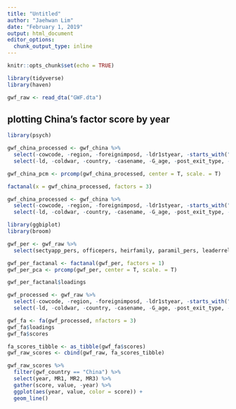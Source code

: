 ```yaml
---
title: "Untitled"
author: "Jaehwan Lim"
date: "February 1, 2019"
output: html_document
editor_options: 
  chunk_output_type: inline
---
```


```r
knitr::opts_chunk$set(echo = TRUE)
```

```r
library(tidyverse)
library(haven)

gwf_raw <- read_dta("GWF.dta")

```

## plotting China's factor score by year

```r
library(psych)

gwf_china_processed <- gwf_china %>% 
  select(-cowcode, -region, -foreignimposd, -ldr1styear, -starts_with("gwf_"), -starts_with("period"), seizure_foreign, sectyapp_mil, paramil_noparamil) %>% 
  select(-ld, -coldwar, -country, -casename, -G_age, -post_exit_type, -post_exit_fate, -partyexcom_noexcom, -legnoms_priordict, -legnoms_noleg, -legnoms_nooppose, -electldr_family, -year)

gwf_china_pcm <- prcomp(gwf_china_processed, center = T, scale. = T)

factanal(x = gwf_china_processed, factors = 3)

gwf_china_processed <- gwf_china %>% 
  select(-cowcode, -region, -foreignimposd, -ldr1styear, -starts_with("gwf_"), -starts_with("period"), seizure_foreign, sectyapp_mil, paramil_noparamil) %>% 
  select(-ld, -coldwar, -country, -casename, -G_age, -post_exit_type, -post_exit_fate, -partyexcom_noexcom, -legnoms_priordict, -legnoms_noleg, -legnoms_nooppose, -electldr_family, -year)


```

```r
library(ggbiplot)
library(broom)

gwf_per <- gwf_raw %>% 
  select(sectyapp_pers, officepers, heirfamily, paramil_pers, leaderrelatvs, milmerit_pers, milnotrial, partyexcom_pers, heirclan, partyrbrstmp) 

gwf_per_factanal <- factanal(gwf_per, factors = 1)
gwf_per_pca <- prcomp(gwf_per, center = T, scale. = T)

gwf_per_factanal$loadings


```
```r

gwf_processed <- gwf_raw %>% 
  select(-cowcode, -region, -foreignimposd, -ldr1styear, -starts_with("gwf_"), -starts_with("period"), seizure_foreign, sectyapp_mil, paramil_noparamil, -seizure_foreign, -partyhistory_postseizure, -partymilit2) %>% 
  select(-ld, -coldwar, -country, -casename, -G_age, -post_exit_type, -post_exit_fate, -partyexcom_noexcom, -legnoms_priordict, -legnoms_noleg, -legnoms_nooppose, -electldr_family, -year)

gwf_fa <- fa(gwf_processed, nfactors = 3)
gwf_fa$loadings
gwf_fa$scores

fa_scores_tibble <- as_tibble(gwf_fa$scores)
gwf_raw_scores <- cbind(gwf_raw, fa_scores_tibble)

gwf_raw_scores %>% 
  filter(gwf_country == "China") %>% 
  select(year, MR1, MR2, MR3) %>%
  gather(score, value, -year) %>% 
  ggplot(aes(year, value, color = score)) + 
  geom_line()

```


